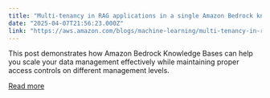 ```yaml
---
title: "Multi-tenancy in RAG applications in a single Amazon Bedrock knowledge base with metadata filtering"
date: "2025-04-07T21:56:23.000Z"
link: "https://aws.amazon.com/blogs/machine-learning/multi-tenancy-in-rag-applications-in-a-single-amazon-bedrock-knowledge-base-with-metadata-filtering/"
---
```


This post demonstrates how Amazon Bedrock Knowledge Bases can help you scale your data management effectively while maintaining proper access controls on different management levels.

[Read more](https://aws.amazon.com/blogs/machine-learning/multi-tenancy-in-rag-applications-in-a-single-amazon-bedrock-knowledge-base-with-metadata-filtering/)
